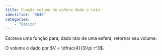 ```yaml
---
title: Função volume de esfera dado o raio
identifier: "0046"
categories:
    - "Básico"
---
```

::: {#exr-0046}
Escreva uma função para, dado raio de uma esfera, retornar seu volume.

O volume é dado por $V = \dfrac{4}{3}\pi r^3$.

<!-- @sol-0046 -->
:::
